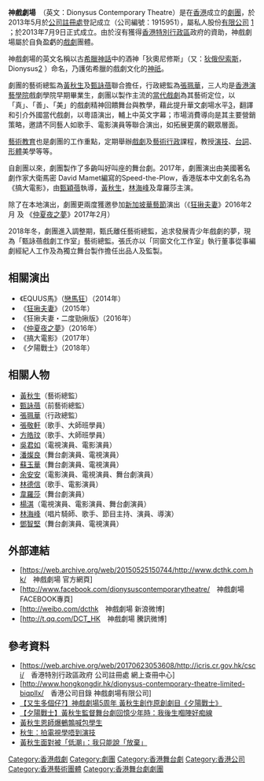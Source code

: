 {{Infobox_Company
  | company_name   = 神戲劇場有限公司<br /><small> Dionysus Contemporary Theatre Limited</small>
  | company_logo   = 
  | company_type   = 表演藝術團體
  | company_slogan =
  | foundation     =  
  | location       = 
  | key_people     = [[黃秋生|黃秋生]]（創辦人 / 藝術總監）<br/>[[甄詠蓓|甄詠蓓]]（創辦人 / 前藝術總監）<br/>[[張珮華|張珮華]]（創辦人 / 行政總監）<br/>
  | sales          = 
  | profit         = 
  | asset          =
  | market_value   =
  | parent         =
  | predecessor    = 
  | subsid         = 
  | num_employees  = 
  | industry       =  劇場演出、演藝教育
  | products       =  舞台製作、表演及幕後培訓課程
  | revenue        =
  | homepage       = http://www.dctheatre.com.hk
}}

'''神戲劇場'''　（英文：Dionysus Contemporary Theatre）是在[[香港|香港]]成立的[[劇團|劇團]]，於2013年5月於[[公司註冊處|公司註冊處]]登記成立（公司編號：1915951），屬私人股份[[有限公司|有限公司]] [http://www.hongkongdir.hk/dionysus-contemporary-theatre-limited-biqpllx/] {{Wayback|url=http://www.hongkongdir.hk/dionysus-contemporary-theatre-limited-biqpllx/ |date=20160305000749 }}；於2013年7月9日正式成立。由於沒有獲得[[香港特別行政區|香港特別行政區]]政府的資助，神戲劇場屬於自負盈虧的[[戲劇|戲劇]]團體。

神戲劇場的英文名稱以古[[希臘神話|希臘神話]]中的酒神「狄奧尼修斯」（又：[[狄俄倪索斯|狄俄倪索斯]]，Dionysus[https://en.wikipedia.org/wiki/Dionysus] {{Wayback|url=https://en.wikipedia.org/wiki/Dionysus |date=20210428015537 }}）命名，乃護佑希臘的戲劇文化的[[神祇|神祇]]。

劇團的藝術總監為[[黃秋生|黃秋生]]及[[甄詠蓓|甄詠蓓]]聯合擔任，行政總監為[[張珮華|張珮華]]，三人均是[[香港演藝學院|香港演藝學院]]戲劇學院早期畢業生，劇團以製作主流的[[當代戲劇|當代戲劇]]為其藝術定位，以「真」、「善」、「美」的戲劇精神回饋舞台與教學，藉此提升華文劇場水平[https://web.archive.org/web/20150523171313/http://www.dcthk.com.hk/mission-and-vision]，翻譯和引介外國當代戲劇，以粵語演出，輔上中英文字幕；市場消費導向是其主要營銷策略，邀請不同藝人如歌手、電影演員等聯合演出，如拓展更廣的觀眾層面。

[[藝術教育|藝術教育]]也是劇團的工作重點，定期舉辦[[戲劇|戲劇]]及[[藝術行政|藝術行政]]課程，教授[[演技|演技]]、[[台詞|台詞]]、[[形體|形體]]美學等等。

自創團以來，劇團製作了多齣叫好叫座的舞台劇。2017年，劇團演出由美國著名劇作家大衛馬密 David Mamet編寫的Speed-the-Plow，香港版本中文劇名名為《搞大電影》，由[[甄詠蓓|甄穎蓓]]執導，[[黃秋生|黃秋生]]，[[林海峰_(香港)|林海峰]]及韋羅莎主演。

除了在本地演出，劇團更兩度獲邀參加[[新加坡華藝節|新加坡華藝節]]演出（《[[狂揪夫妻|狂揪夫妻]]》2016年2月 及 《[[仲夏夜之夢|仲夏夜之夢]]》2017年2月）

2018年冬，劇團進入調整期，甄氏離任藝術總監，追求發展青少年戲劇的夢，現為「甄詠蓓戲劇工作室」藝術總監。張氏亦以「同窗文化工作室」執行董事從事編劇經紀人工作及為獨立舞台製作擔任出品人及監製。

==相關演出==
*《EQUUS馬》（[[戀馬狂|戀馬狂]]）（2014年）
*《[[狂揪夫妻|狂揪夫妻]]》（2015年）
*《狂揪夫妻・二度勁揪版》（2016年）
*《[[仲夏夜之夢|仲夏夜之夢]]》（2016年）
*《搞大電影》（2017年）
*《夕陽戰士》（2018年）

==相關人物==
*[[黃秋生|黃秋生]]（藝術總監）
*[[甄詠蓓|甄詠蓓]]（前藝術總監）
*[[張珮華|張珮華]]（行政總監）
*[[張敬軒|張敬軒]]（歌手、大師班學員）
*[[方皓玟|方皓玟]]（歌手、大師班學員）
*[[吳君如|吳君如]]（電視演員、電影演員）
*[[潘燦良|潘燦良]]（舞台劇演員、電視演員）
*[[蘇玉華|蘇玉華]]（舞台劇演員、電視演員）
*[[余安安|余安安]]（電影演員、電視演員、舞台劇演員）
*[[林德信|林德信]]（歌手、電影演員）
*[[韋羅莎|韋羅莎]]（舞台劇演員）
*[[楊淇_(香港演員)|楊淇]]（電視演員、電影演員、舞台劇演員）
* [[林海峰_(香港)|林海峰]]（唱片騎師、歌手、節目主持、演員、導演）
* [[鄧智堅|鄧智堅]]（舞台劇演員、電視演員）

==外部連結==
*[https://web.archive.org/web/20150525150744/http://www.dcthk.com.hk/　神戲劇場 官方網頁]
*[http://www.facebook.com/dionysuscontemporarytheatre/　神戲劇場 FACEBOOK專頁]
*[http://weibo.com/dcthk　神戲劇場 新浪微博]
*[http://t.qq.com/DCT_HK　神戲劇場 騰訊微博] {{Wayback|url=http://t.qq.com/DCT_HK |date=20160305214110 }}

==參考資料==
*[https://web.archive.org/web/20170623053608/http://icris.cr.gov.hk/csci/　香港特別行政區政府 公司註冊處 網上查冊中心]
*[http://www.hongkongdir.hk/dionysus-contemporary-theatre-limited-biqpllx/　香港公司目錄 神戲劇場有限公司] {{Wayback|url=http://www.hongkongdir.hk/dionysus-contemporary-theatre-limited-biqpllx/ |date=20160305000749 }}
*[https://ol.mingpao.com/ldy/showbiz/latest/20180710/1531209628800/%E3%80%90%E5%8F%88%E7%94%9F%E5%A4%9A%E5%80%8B%E4%BB%94-%E3%80%91%E7%A5%9E%E6%88%B2%E5%8A%87%E5%A0%B45%E5%91%A8%E5%B9%B4-%E9%BB%83%E7%A7%8B%E7%94%9F%E5%89%B5%E4%BD%9C%E5%8E%9F%E5%89%B5%E5%8A%87%E7%9B%AE%E3%80%8A%E5%A4%95%E9%99%BD%E6%88%B0%E5%A3%AB%E3%80%8B/ 【又生多個仔?】神戲劇場5周年 黃秋生創作原創劇目《夕陽戰士》]
* [https://www.hk01.com/%E9%9B%BB%E5%BD%B1/189490/%E5%A4%95%E9%99%BD%E6%88%B0%E5%A3%AB-%E9%BB%83%E7%A7%8B%E7%94%9F%E7%9B%A3%E7%9D%A3%E8%88%9E%E5%8F%B0%E5%8A%87%E5%9B%9E%E6%86%B6%E5%B0%91%E5%B9%B4%E6%99%82-%E6%88%91%E5%BE%8C%E7%94%9F%E5%97%B0%E9%99%A3%E5%A5%BD%E7%97%B4%E7%B7%9A/ 【夕陽戰士】黃秋生監督舞台劇回憶少年時：我後生嗰陣好痴線] {{Wayback|url=https://www.hk01.com/%E9%9B%BB%E5%BD%B1/189490/%E5%A4%95%E9%99%BD%E6%88%B0%E5%A3%AB-%E9%BB%83%E7%A7%8B%E7%94%9F%E7%9B%A3%E7%9D%A3%E8%88%9E%E5%8F%B0%E5%8A%87%E5%9B%9E%E6%86%B6%E5%B0%91%E5%B9%B4%E6%99%82-%E6%88%91%E5%BE%8C%E7%94%9F%E5%97%B0%E9%99%A3%E5%A5%BD%E7%97%B4%E7%B7%9A/ |date=20210830111904 }}
*[http://orientaldaily.on.cc/cnt/entertainment/20130710/00282_036.html 黃秋生恩師爆鵪鶉喊包學生] {{Wayback|url=http://orientaldaily.on.cc/cnt/entertainment/20130710/00282_036.html |date=20160304200649 }}
*[http://hk.apple.nextmedia.com/supplement/culture/art/20130725/18347599 秋生：拍電視學唔到演技] {{Wayback|url=http://hk.apple.nextmedia.com/supplement/culture/art/20130725/18347599 |date=20170117185201 }}
*[https://www.hk01.com/%E5%A8%9B%E6%A8%82/14498/%E9%BB%83%E7%A7%8B%E7%94%9F%E9%9D%A2%E5%B0%8D%E8%A2%AB-%E4%BD%8E%E6%BD%AE-%E6%88%91%E5%8F%AA%E8%83%BD%E8%AA%AA-%E6%94%BE%E6%A3%84- 黃秋生面對被「低潮」：我只能說「放棄」] {{Wayback|url=https://www.hk01.com/%E5%A8%9B%E6%A8%82/14498/%E9%BB%83%E7%A7%8B%E7%94%9F%E9%9D%A2%E5%B0%8D%E8%A2%AB-%E4%BD%8E%E6%BD%AE-%E6%88%91%E5%8F%AA%E8%83%BD%E8%AA%AA-%E6%94%BE%E6%A3%84- |date=20160713043123 }}



[[Category:香港戲劇|Category:香港戲劇]]
[[Category:劇團|Category:劇團]]
[[Category:香港舞台劇|Category:香港舞台劇]]
[[Category:香港公司|Category:香港公司]]
[[Category:香港藝術團體|Category:香港藝術團體]]
[[Category:香港舞台劇劇團|Category:香港舞台劇劇團]]